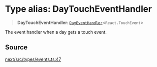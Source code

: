# Type alias: DayTouchEventHandler

> **DayTouchEventHandler**: [`DayEventHandler`](/api/next/type-aliases/DayEventHandler.mdx)\<`React.TouchEvent`\>

The event handler when a day gets a touch event.

## Source

[next/src/types/events.ts:47](https://github.com/gpbl/react-day-picker/blob/6515ed496/next/src/types/events.ts#L47)
